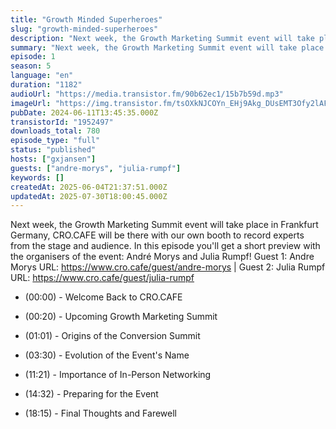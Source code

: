 ```yaml
---
title: "Growth Minded Superheroes"
slug: "growth-minded-superheroes"
description: "Next week, the Growth Marketing Summit event will take place in Frankfurt Germany, CRO.CAFE will be there with our own booth to record experts from the stage and audience. In this episode you'll get a short preview with the organisers of the event: André Morys and Julia Rumpf! Guest 1: Andre Morys URL: https://www.cro.cafe/guest/andre-morys | Guest 2: Julia Rumpf URL: https://www.cro.cafe/guest/julia-rumpf \n\n- (00:00) - Welcome Back to CRO.CAFE\r\n\n- (00:20) - Upcoming Growth Marketing Summit\r\n\n- (01:01) - Origins of the Conversion Summit\r\n\n- (03:30) - Evolution of the Event's Name\r\n\n- (11:21) - Importance of In-Person Networking\r\n\n- (14:32) - Preparing for the Event\r\n\n- (18:15) - Final Thoughts and Farewell"
summary: "Next week, the Growth Marketing Summit event will take place in Frankfurt Germany, CRO.CAFE will be there with our own booth to record experts from the stage and audience. In this episode you'll get a short preview with the organisers of the event: André Morys and Julia Rumpf! Guest 1: Andre Morys URL: https://www.cro.cafe/guest/andre-morys | Guest 2: Julia Rumpf URL: https://www.cro.cafe/guest/julia-rumpf \n00:00 - Welcome Back to CRO.CAFE\r\n00:20 - Upcoming Growth Marketing Summit\r\n01:01 - Origins of the Conversion Summit\r\n03:30 - Evolution of the Event's Name\r\n11:21 - Importance of In-Person Networking\r\n14:32 - Preparing for the Event\r\n18:15 - Final Thoughts and Farewell"
episode: 1
season: 5
language: "en"
duration: "1182"
audioUrl: "https://media.transistor.fm/90b62ec1/15b7b59d.mp3"
imageUrl: "https://img.transistor.fm/tsOXkNJCOYn_EHj9Akg_DUsEMT3Ofy2lAFvTKFP0z98/rs:fill:0:0:1/w:1400/h:1400/q:60/mb:500000/aHR0cHM6Ly9pbWct/dXBsb2FkLXByb2R1/Y3Rpb24udHJhbnNp/c3Rvci5mbS8zYWM1/MDZiZTY1NjRlYzI0/NzJlOWJhYmZmMzEx/ZDcxNS5qcGc.webp"
pubDate: 2024-06-11T13:45:35.000Z
transistorId: "1952497"
downloads_total: 780
episode_type: "full"
status: "published"
hosts: ["gxjansen"]
guests: ["andre-morys", "julia-rumpf"]
keywords: []
createdAt: 2025-06-04T21:37:51.000Z
updatedAt: 2025-07-30T18:00:45.000Z
---
```


Next week, the Growth Marketing Summit event will take place in Frankfurt Germany, CRO.CAFE will be there with our own booth to record experts from the stage and audience. In this episode you'll get a short preview with the organisers of the event: André Morys and Julia Rumpf! Guest 1: Andre Morys URL: https://www.cro.cafe/guest/andre-morys | Guest 2: Julia Rumpf URL: https://www.cro.cafe/guest/julia-rumpf 

- (00:00) - Welcome Back to CRO.CAFE

- (00:20) - Upcoming Growth Marketing Summit

- (01:01) - Origins of the Conversion Summit

- (03:30) - Evolution of the Event's Name

- (11:21) - Importance of In-Person Networking

- (14:32) - Preparing for the Event

- (18:15) - Final Thoughts and Farewell
